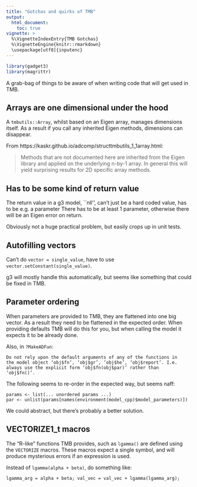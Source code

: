 ```yaml
---
title: "Gotchas and quirks of TMB"
output:
  html_document:
    toc: true
vignette: >
  %\VignetteIndexEntry{TMB Gotchas}
  %\VignetteEngine{knitr::rmarkdown}
  \usepackage[utf8]{inputenc}
---
```


```r
library(gadget3)
library(magrittr)
```

A grab-bag of things to be aware of when writing code that will get used in TMB.

## Arrays are one dimensional under the hood

A ``tmbutils::Array``, whilst based on an Eigen array, manages dimensions
itself. As a result if you call any inherited Eigen methods, dimensions can
disappear.

From https://kaskr.github.io/adcomp/structtmbutils_1_1array.html:

> Methods that are not documented here are inherited from the Eigen library and applied on the underlying n-by-1 array. In general this will yield surprising results for 2D specific array methods.

## Has to be some kind of return value

The return value in a g3 model, ``nll'', can't just be a hard coded value, has
to be e.g. a parameter There has to be at least 1 parameter, otherwise there
will be an Eigen error on return.

Obviously not a huge practical problem, but easily crops up in unit tests.

## Autofilling vectors

Can't do ``vector = single_value``, have to use ``vector.setConstant(single_value)``.

g3 will mostly handle this automatically, but seems like something that could
be fixed in TMB.

## Parameter ordering

When parameters are provided to TMB, they are flattened into one big vector. As
a result they need to be flattened in the expected order. When providing
defaults TMB will do this for you, but when calling the model it expects it to
be already done.

Also, in ``?MakeADFun``:

```
Do not rely upon the default arguments of any of the functions in
the model object ‘obj$fn’, ‘obj$gr’, ‘obj$he’, ‘obj$report’. I.e.
always use the explicit form ‘obj$fn(obj$par)’ rather than
‘obj$fn()’.
```

The following seems to re-order in the expected way, but seems naff:

    params <- list(... unordered params ...)
    par <- unlist(params[names(environment(model_cpp)$model_parameters)])

We could abstract, but there's probably a better solution.

## VECTORIZE1_t macros

The "R-like" functions TMB provides, such as ``lgamma()`` are defined using the
``VECTORIZE`` macros. These macros expect a single symbol, and will produce
mysterious errors if an expression is used.

Instead of ``lgamma(alpha + beta)``, do something like:

    lgamma_arg = alpha + beta; val_vec = val_vec + lgamma(lgamma_arg);
